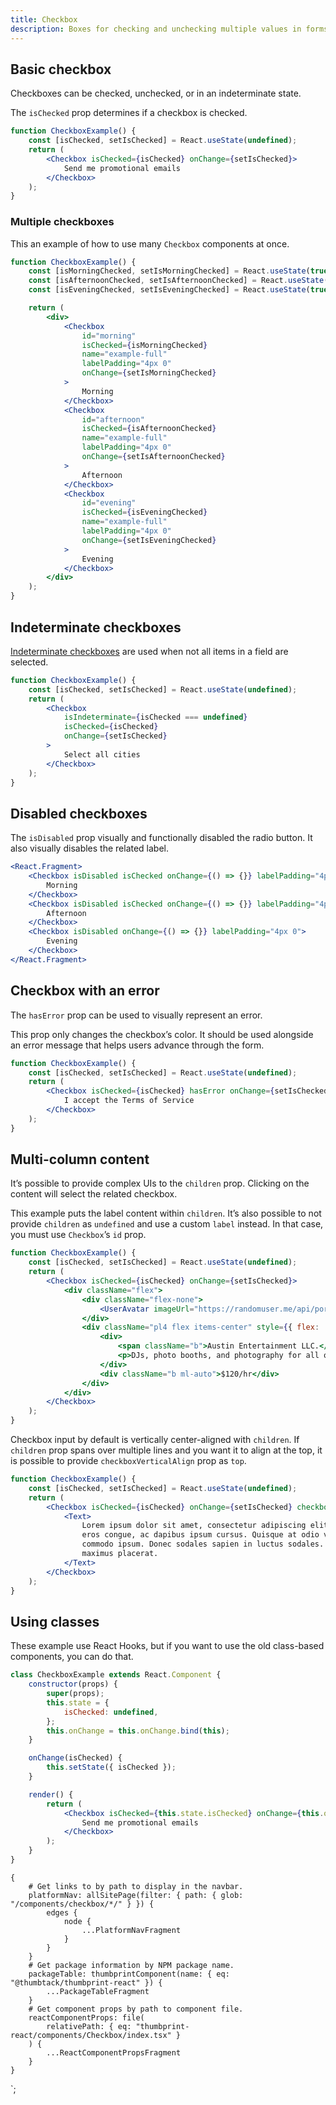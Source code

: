 ```yaml
---
title: Checkbox
description: Boxes for checking and unchecking multiple values in forms.
---
```



<ComponentHeader data={props.data} />

## Basic checkbox

Checkboxes can be checked, unchecked, or in an indeterminate state.

The `isChecked` prop determines if a checkbox is checked.

```jsx
function CheckboxExample() {
    const [isChecked, setIsChecked] = React.useState(undefined);
    return (
        <Checkbox isChecked={isChecked} onChange={setIsChecked}>
            Send me promotional emails
        </Checkbox>
    );
}
```

### Multiple checkboxes

This an example of how to use many `Checkbox` components at once.

```jsx
function CheckboxExample() {
    const [isMorningChecked, setIsMorningChecked] = React.useState(true);
    const [isAfternoonChecked, setIsAfternoonChecked] = React.useState(true);
    const [isEveningChecked, setIsEveningChecked] = React.useState(true);

    return (
        <div>
            <Checkbox
                id="morning"
                isChecked={isMorningChecked}
                name="example-full"
                labelPadding="4px 0"
                onChange={setIsMorningChecked}
            >
                Morning
            </Checkbox>
            <Checkbox
                id="afternoon"
                isChecked={isAfternoonChecked}
                name="example-full"
                labelPadding="4px 0"
                onChange={setIsAfternoonChecked}
            >
                Afternoon
            </Checkbox>
            <Checkbox
                id="evening"
                isChecked={isEveningChecked}
                name="example-full"
                labelPadding="4px 0"
                onChange={setIsEveningChecked}
            >
                Evening
            </Checkbox>
        </div>
    );
}
```

## Indeterminate checkboxes

[Indeterminate checkboxes](https://css-tricks.com/indeterminate-checkboxes/) are used when not all items in a field are selected.

```jsx
function CheckboxExample() {
    const [isChecked, setIsChecked] = React.useState(undefined);
    return (
        <Checkbox
            isIndeterminate={isChecked === undefined}
            isChecked={isChecked}
            onChange={setIsChecked}
        >
            Select all cities
        </Checkbox>
    );
}
```

## Disabled checkboxes

The `isDisabled` prop visually and functionally disabled the radio button. It also visually disables the related label.

```jsx
<React.Fragment>
    <Checkbox isDisabled isChecked onChange={() => {}} labelPadding="4px 0">
        Morning
    </Checkbox>
    <Checkbox isDisabled isChecked onChange={() => {}} labelPadding="4px 0">
        Afternoon
    </Checkbox>
    <Checkbox isDisabled onChange={() => {}} labelPadding="4px 0">
        Evening
    </Checkbox>
</React.Fragment>
```

## Checkbox with an error

The `hasError` prop can be used to visually represent an error.

This prop only changes the checkbox’s color. It should be used alongside an error message that helps users advance through the form.

```jsx
function CheckboxExample() {
    const [isChecked, setIsChecked] = React.useState(undefined);
    return (
        <Checkbox isChecked={isChecked} hasError onChange={setIsChecked}>
            I accept the Terms of Service
        </Checkbox>
    );
}
```

## Multi-column content

It’s possible to provide complex UIs to the `children` prop. Clicking on the content will select the related checkbox.

This example puts the label content within `children`. It’s also possible to not provide `children` as `undefined` and use a custom `label` instead. In that case, you must use `Checkbox`’s `id` prop.

```jsx
function CheckboxExample() {
    const [isChecked, setIsChecked] = React.useState(undefined);
    return (
        <Checkbox isChecked={isChecked} onChange={setIsChecked}>
            <div className="flex">
                <div className="flex-none">
                    <UserAvatar imageUrl="https://randomuser.me/api/portraits/women/63.jpg" />
                </div>
                <div className="pl4 flex items-center" style={{ flex: '1 0 0%' }}>
                    <div>
                        <span className="b">Austin Entertainment LLC.</span>
                        <p>DJs, photo booths, and photography for all of your event needs.</p>
                    </div>
                    <div className="b ml-auto">$120/hr</div>
                </div>
            </div>
        </Checkbox>
    );
}
```

Checkbox input by default is vertically center-aligned with `children`. If `children` prop spans over multiple lines and you want it to align at the top, it is possible to provide `checkboxVerticalAlign` prop as `top`.

```jsx
function CheckboxExample() {
    const [isChecked, setIsChecked] = React.useState(undefined);
    return (
        <Checkbox isChecked={isChecked} onChange={setIsChecked} checkboxVerticalAlign="top">
            <Text>
                Lorem ipsum dolor sit amet, consectetur adipiscing elit. Vestibulum dapibus est nec
                eros congue, ac dapibus ipsum cursus. Quisque at odio viverra, consequat metus a,
                commodo ipsum. Donec sodales sapien in luctus sodales. Vivamus ornare mauris in arcu
                maximus placerat.
            </Text>
        </Checkbox>
    );
}
```

## Using classes

These example use React Hooks, but if you want to use the old class-based components, you can do that.

```jsx
class CheckboxExample extends React.Component {
    constructor(props) {
        super(props);
        this.state = {
            isChecked: undefined,
        };
        this.onChange = this.onChange.bind(this);
    }

    onChange(isChecked) {
        this.setState({ isChecked });
    }

    render() {
        return (
            <Checkbox isChecked={this.state.isChecked} onChange={this.onChange}>
                Send me promotional emails
            </Checkbox>
        );
    }
}
```

<ComponentFooter data={props.data} />

    {
        # Get links to by path to display in the navbar.
        platformNav: allSitePage(filter: { path: { glob: "/components/checkbox/*/" } }) {
            edges {
                node {
                    ...PlatformNavFragment
                }
            }
        }
        # Get package information by NPM package name.
        packageTable: thumbprintComponent(name: { eq: "@thumbtack/thumbprint-react" }) {
            ...PackageTableFragment
        }
        # Get component props by path to component file.
        reactComponentProps: file(
            relativePath: { eq: "thumbprint-react/components/Checkbox/index.tsx" }
        ) {
            ...ReactComponentPropsFragment
        }
    }
`;
